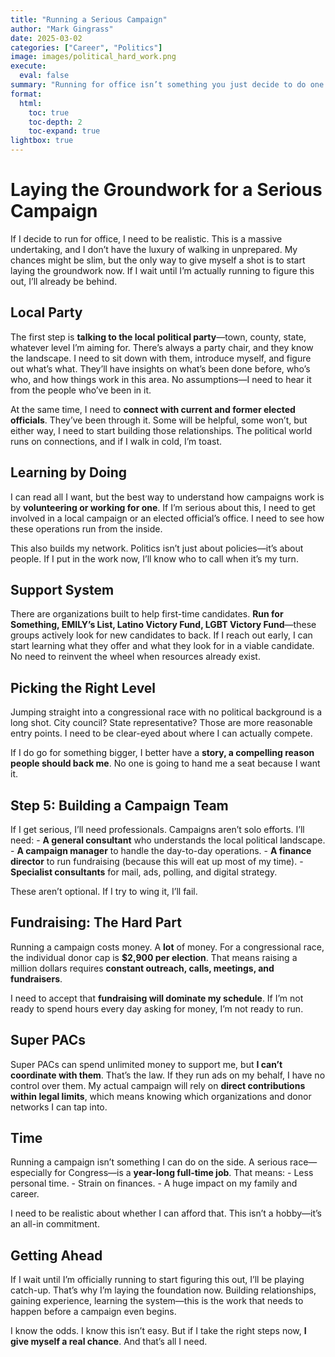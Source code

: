 ```yaml
---
title: "Running a Serious Campaign"
author: "Mark Gingrass"
date: 2025-03-02
categories: ["Career", "Politics"]
image: images/political_hard_work.png
execute:
  eval: false
summary: "Running for office isn’t something you just decide to do one day—it takes groundwork, connections, and a serious commitment. I’m laying out the steps I need to take now to give myself a real shot later. No fluff, just the hard truth about what it takes to run a serious campaign."
format:
  html:
    toc: true
    toc-depth: 2
    toc-expand: true
lightbox: true
---
```


# Laying the Groundwork for a Serious Campaign

If I decide to run for office, I need to be realistic. This is a massive undertaking, and I don’t have the luxury of walking in unprepared. My chances might be slim, but the only way to give myself a shot is to start laying the groundwork now. If I wait until I’m actually running to figure this out, I’ll already be behind.

## Local Party

The first step is **talking to the local political party**—town, county, state, whatever level I’m aiming for. There’s always a party chair, and they know the landscape. I need to sit down with them, introduce myself, and figure out what’s what. They’ll have insights on what’s been done before, who’s who, and how things work in this area. No assumptions—I need to hear it from the people who’ve been in it.

At the same time, I need to **connect with current and former elected officials**. They’ve been through it. Some will be helpful, some won’t, but either way, I need to start building those relationships. The political world runs on connections, and if I walk in cold, I’m toast.

## Learning by Doing

I can read all I want, but the best way to understand how campaigns work is by **volunteering or working for one**. If I’m serious about this, I need to get involved in a local campaign or an elected official’s office. I need to see how these operations run from the inside.

This also builds my network. Politics isn’t just about policies—it’s about people. If I put in the work now, I’ll know who to call when it’s my turn.

## Support System

There are organizations built to help first-time candidates. **Run for Something, EMILY’s List, Latino Victory Fund, LGBT Victory Fund**—these groups actively look for new candidates to back. If I reach out early, I can start learning what they offer and what they look for in a viable candidate. No need to reinvent the wheel when resources already exist.

## Picking the Right Level

Jumping straight into a congressional race with no political background is a long shot. City council? State representative? Those are more reasonable entry points. I need to be clear-eyed about where I can actually compete.

If I do go for something bigger, I better have a **story, a compelling reason people should back me**. No one is going to hand me a seat because I want it.

## Step 5: Building a Campaign Team

If I get serious, I’ll need professionals. Campaigns aren’t solo efforts. I’ll need: - **A general consultant** who understands the local political landscape. - **A campaign manager** to handle the day-to-day operations. - **A finance director** to run fundraising (because this will eat up most of my time). - **Specialist consultants** for mail, ads, polling, and digital strategy.

These aren’t optional. If I try to wing it, I’ll fail.

## Fundraising: The Hard Part

Running a campaign costs money. A **lot** of money. For a congressional race, the individual donor cap is **\$2,900 per election**. That means raising a million dollars requires **constant outreach, calls, meetings, and fundraisers**.

I need to accept that **fundraising will dominate my schedule**. If I’m not ready to spend hours every day asking for money, I’m not ready to run.

## Super PACs

Super PACs can spend unlimited money to support me, but **I can’t coordinate with them**. That’s the law. If they run ads on my behalf, I have no control over them. My actual campaign will rely on **direct contributions within legal limits**, which means knowing which organizations and donor networks I can tap into.

## Time

Running a campaign isn’t something I can do on the side. A serious race—especially for Congress—is a **year-long full-time job**. That means: - Less personal time. - Strain on finances. - A huge impact on my family and career.

I need to be realistic about whether I can afford that. This isn’t a hobby—it’s an all-in commitment.

## Getting Ahead

If I wait until I’m officially running to start figuring this out, I’ll be playing catch-up. That’s why I’m laying the foundation now. Building relationships, gaining experience, learning the system—this is the work that needs to happen before a campaign even begins.

I know the odds. I know this isn’t easy. But if I take the right steps now, **I give myself a real chance**. And that’s all I need.
